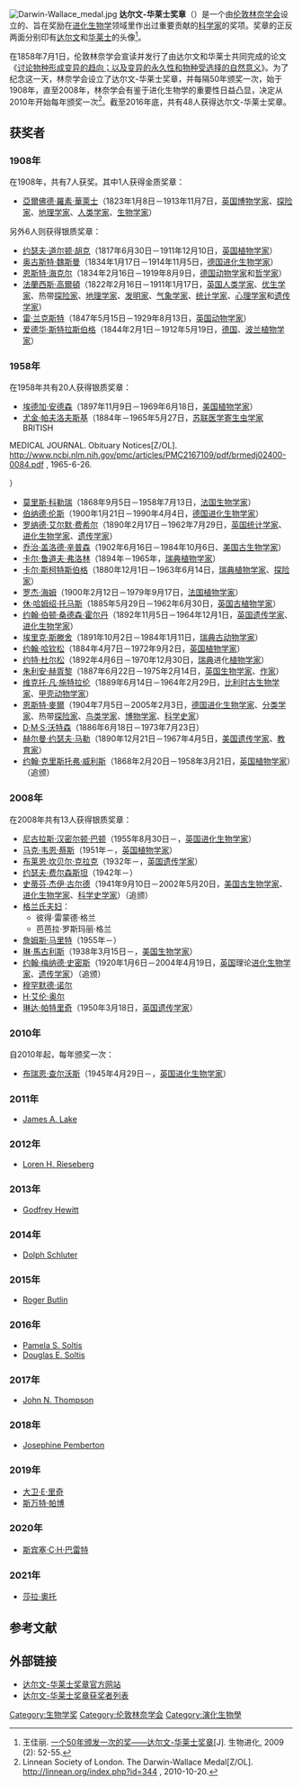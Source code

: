 {{noteTA
|1=zh-hans:阿尔弗雷德;zh-hk:亞爾佛德;zh-tw:阿爾弗雷德;
|2=zh-hans:拉塞尔;zh-hk:羅素;zh-tw:羅素;
|3=zh-hans:华莱士;zh-hk:華萊士;zh-tw:華勒斯;
}}
[[File:Darwin-Wallace_medal.jpg|thumb]]
'''达尔文-华莱士奖章'''（{{lang-en|Darwin–Wallace Medal}}）是一个由[[伦敦林奈学会|伦敦林奈学会]]设立的、旨在奖励在[[进化生物学|进化生物学]]领域里作出过重要贡献的[[科学家|科学家]]的奖项。奖章的正反两面分别印有[[查尔斯·达尔文|达尔文]]和[[阿弗雷德·羅素·華萊士|华莱士]]的头像<ref>王佳丽. [https://docs.google.com/fileview?id=0Bwm9Gt_82F2dNWYxMTRkZjYtYmE4Mi00ZGI1LWI5MjctMTkzMjExNTA2ODNi#.pdf 一个50年颁发一次的奖——达尔文-华莱士奖章][J]. 生物进化, 2009 (2): 52-55.</ref>。

在1858年7月1日，伦敦林奈学会宣读并发行了由达尔文和华莱士共同完成的论文《[[讨论物种形成变异的趋向；以及变异的永久性和物种受选择的自然意义|讨论物种形成变异的趋向；以及变异的永久性和物种受选择的自然意义]]》。为了纪念这一天，林奈学会设立了达尔文-华莱士奖章，并每隔50年颁奖一次，始于1908年，直至2008年，林奈学会有鉴于进化生物学的重要性日益凸显，决定从2010年开始每年颁奖一次<ref>Linnean Society of London. The Darwin-Wallace Medal[Z/OL]. http://linnean.org/index.php?id=344 {{Wayback|url=http://linnean.org/index.php?id=344 |date=20210126074954 }}, 2010-10-20.</ref>。截至2016年底，共有48人获得达尔文-华莱士奖章。

== 获奖者 ==
=== 1908年 ===
在1908年，共有7人获奖。其中1人获得金质奖章：
*[[亞爾佛德·羅素·華萊士|亞爾佛德·羅素·華萊士]]（1823年1月8日－1913年11月7日，[[英国|英国]][[博物学家|博物学家]]、[[探险家|探险家]]、[[地理学家|地理学家]]、[[人类学家|人类学家]]、[[生物学家|生物学家]]）
另外6人则获得银质奖章：
*[[约瑟夫·道尔顿·胡克|约瑟夫·道尔顿·胡克]]（1817年6月30日－1911年12月10日，[[英国|英国]][[植物学家|植物学家]]）
*[[奥古斯特·魏斯曼|奥古斯特·魏斯曼]]（1834年1月17日－1914年11月5日，[[德国|德国]][[进化生物学家|进化生物学家]]）
*[[恩斯特·海克尔|恩斯特·海克尔]]（1834年2月16日－1919年8月9日，[[德国|德国]][[动物学家|动物学家]]和[[哲学家|哲学家]]）
*[[法蘭西斯·高爾頓|法蘭西斯·高爾頓]]（1822年2月16日－1911年1月17日，[[英国|英国]][[人类学家|人类学家]]、[[优生学家|优生学家]]、热带[[探险家|探险家]]、[[地理学家|地理学家]]、[[发明家|发明家]]、[[气象学家|气象学家]]、[[统计学家|统计学家]]、[[心理学家|心理学家]]和[[遗传学家|遗传学家]]）
*[[雷·兰克斯特|雷·兰克斯特]]（1847年5月15日－1929年8月13日，[[英国|英国]][[动物学家|动物学家]]）
*[[爱德华·斯特拉斯伯格|爱德华·斯特拉斯伯格]]（1844年2月1日－1912年5月19日，[[德国|德国]]、[[波兰|波兰]][[植物学家|植物学家]]）

=== 1958年 ===
在1958年共有20人获得银质奖章：
*[[埃德加·安德森|埃德加·安德森]]（1897年11月9日－1969年6月18日，[[美国|美国]][[植物学家|植物学家]]）
*[[尤金·帕夫洛夫斯基|尤金·帕夫洛夫斯基]]（1884年－1965年5月27日，[[苏联|苏联]][[医学寄生虫学家|医学寄生虫学家]]<ref>BRITISH
MEDICAL JOURNAL. Obituary Notices[Z/OL]. http://www.ncbi.nlm.nih.gov/pmc/articles/PMC2167109/pdf/brmedj02400-0084.pdf {{Wayback|url=http://www.ncbi.nlm.nih.gov/pmc/articles/PMC2167109/pdf/brmedj02400-0084.pdf |date=20200913013726 }}, 1965-6-26.</ref>）
*[[莫里斯·科勒瑞|莫里斯·科勒瑞]]（1868年9月5日－1958年7月13日，[[法国|法国]][[生物学家|生物学家]]）
*[[伯纳德·伦斯|伯纳德·伦斯]]（1900年1月21日－1990年4月4日，[[德国|德国]][[进化生物学家|进化生物学家]]）
*[[罗纳德·艾尔默·费希尔|罗纳德·艾尔默·费希尔]]（1890年2月17日－1962年7月29日，[[英国|英国]][[统计学家|统计学家]]、[[进化生物学家|进化生物学家]]、[[遗传学家|遗传学家]]）
*[[乔治·盖洛德·辛普森|乔治·盖洛德·辛普森]]（1902年6月16日－1984年10月6日、[[美国|美国]][[古生物学家|古生物学家]]）
*[[卡尔·鲁道夫·弗洛林|卡尔·鲁道夫·弗洛林]]（1894年－1965年，[[瑞典|瑞典]][[植物学家|植物学家]]）
*[[卡尔·斯柯特斯伯格|卡尔·斯柯特斯伯格]]（1880年12月1日－1963年6月14日，[[瑞典|瑞典]][[植物学家|植物学家]]、[[探险家|探险家]]）
*[[罗杰·海姆|罗杰·海姆]]（1900年2月12日－1979年9月17日，[[法国|法国]][[植物学家|植物学家]]）
*[[休·哈姆绍·托马斯|休·哈姆绍·托马斯]]（1885年5月29日－1962年6月30日，[[英国|英国]][[古植物学家|古植物学家]]）
*[[约翰·伯顿·桑德森·霍尔丹|约翰·伯顿·桑德森·霍尔丹]]（1892年11月5日－1964年12月1日，[[英国|英国]][[遗传学家|遗传学家]]、[[进化生物学家|进化生物学家]]）
*[[埃里克·斯滕舍|埃里克·斯滕舍]]（1891年10月2日－1984年1月11日，[[瑞典|瑞典]][[古动物学家|古动物学家]]）
*[[约翰·哈钦松|约翰·哈钦松]]（1884年4月7日－1972年9月2日，[[英国|英国]][[植物学家|植物学家]]）
*[[约特·杜尔松|约特·杜尔松]]（1892年4月6日－1970年12月30日，[[瑞典|瑞典]]进化[[植物学家|植物学家]]）
*[[朱利安·赫胥黎|朱利安·赫胥黎]]（1887年6月22日－1975年2月14日，[[英国|英国]][[生物学家|生物学家]]、[[作家|作家]]）
*[[维克托·凡·施特拉伦|维克托·凡·施特拉伦]]（1889年6月14日－1964年2月29日，[[比利时|比利时]][[古生物学家|古生物学家]]、[[甲壳动物学家|甲壳动物学家]]）
*[[恩斯特·麥爾|恩斯特·麥爾]]（1904年7月5日－2005年2月3日，[[德国|德国]][[进化生物学家|进化生物学家]]、[[分类学家|分类学家]]、热带[[探险家|探险家]]、[[鸟类学家|鸟类学家]]、[[博物学家|博物学家]]、[[科学史家|科学史家]]）
*[[D·M·S·沃特森|D·M·S·沃特森]]（1886年6月18日－1973年7月23日）
*[[赫尔曼·约瑟夫·马勒|赫尔曼·约瑟夫·马勒]]（1890年12月21日－1967年4月5日，[[美国|美国]][[遗传学家|遗传学家]]、[[教育家|教育家]]）
*[[约翰·克里斯托弗·威利斯|约翰·克里斯托弗·威利斯]]（1868年2月20日－1958年3月21日，[[英国|英国]][[植物学家|植物学家]]）（追颁）

=== 2008年 ===
在2008年共有13人获得银质奖章：
*[[尼古拉斯·汉密尔顿·巴顿|尼古拉斯·汉密尔顿·巴顿]]（1955年8月30日－，[[英国|英国]][[进化生物学家|进化生物学家]]）
*[[马克·韦恩·蔡斯|马克·韦恩·蔡斯]]（1951年－，[[英国|英国]][[植物学家|植物学家]]）
*[[布莱恩·坎贝尔·克拉克|布莱恩·坎贝尔·克拉克]]（1932年－，[[英国|英国]][[遗传学家|遗传学家]]）
*[[约瑟夫·费尔森斯坦|约瑟夫·费尔森斯坦]]（1942年－）
*[[史蒂芬·杰伊·古尔德|史蒂芬·杰伊·古尔德]]（1941年9月10日－2002年5月20日，[[美国|美国]][[古生物学家|古生物学家]]、[[进化生物学家|进化生物学家]]、[[科学史学家|科学史学家]]）（追颁）
*[[格兰氏夫妇|格兰氏夫妇]]：
**彼得·雷蒙德·格兰
**芭芭拉·罗斯玛丽·格兰
*[[詹姆斯·马里特|詹姆斯·马里特]]（1955年－）
*[[琳·馬古利斯|琳·馬古利斯]]（1938年3月15日－，[[美国|美国]][[生物学家|生物学家]]）
*[[约翰·梅纳德·史密斯|约翰·梅纳德·史密斯]]（1920年1月6日－2004年4月19日，[[英国|英国]]理论[[进化生物学家|进化生物学家]]、[[遗传学家|遗传学家]]）（追颁）
*[[穆罕默德·诺尔|穆罕默德·诺尔]]
*[[H·艾伦·奥尔|H·艾伦·奥尔]]
*[[琳达·帕特里奇|琳达·帕特里奇]]（1950年3月18日，[[英国|英国]][[遗传学家|遗传学家]]）

=== 2010年 ===
自2010年起，每年颁奖一次：
* [[布瑞恩·查尔沃斯|布瑞恩·查尔沃斯]]（1945年4月29日－，[[英国|英国]][[进化生物学家|进化生物学家]]）
=== 2011年 ===
* [[James_A._Lake|James A. Lake]]
=== 2012年 === 
* [[Loren_H._Rieseberg|Loren H. Rieseberg]] 
=== 2013年 ===
* [[Godfrey_Hewitt|Godfrey Hewitt]] 
=== 2014年 ===
* [[Dolph_Schluter|Dolph Schluter]]
=== 2015年 ===
* [[Roger_Butlin|Roger Butlin]] 
=== 2016年 ===
* [[Pamela_S._Soltis|Pamela S. Soltis]] 
* [[Douglas_E._Soltis|Douglas E. Soltis]]
=== 2017年 ===
* [[John_N._Thompson|John N. Thompson]]
=== 2018年 ===
* [[Josephine_Pemberton|Josephine Pemberton]]
=== 2019年 ===
* [[大卫·E·里奇|大卫·E·里奇]] 
* [[斯万特·帕博|斯万特·帕博]]
=== 2020年 ===
* [[斯宾塞·C·H·巴雷特|斯宾塞·C·H·巴雷特]]
=== 2021年 ===
* [[莎拉·奧托|莎拉·奧托]]

== 参考文献 ==
{{Reflist}}

== 外部链接 ==
*[http://linnean.org/index.php?id=344 达尔文-华莱士奖章官方网站] {{Wayback|url=http://linnean.org/index.php?id=344 |date=20210126074954 }}
*[https://web.archive.org/web/20101126180245/http://linnean.org/fileadmin/images/Awards/Recipients_of_the_Darwin.pdf 达尔文-华莱士奖章获奖者列表]

[[Category:生物学奖|Category:生物学奖]]
[[Category:伦敦林奈学会|Category:伦敦林奈学会]]
[[Category:演化生物學|Category:演化生物學]]